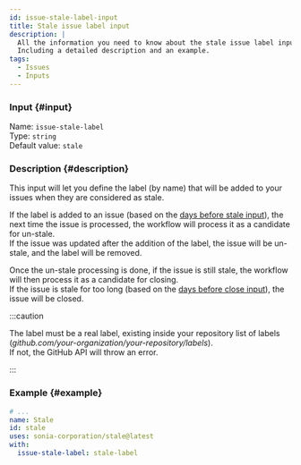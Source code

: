 ```yaml
---
id: issue-stale-label-input
title: Stale issue label input
description: |
  All the information you need to know about the stale issue label input.
  Including a detailed description and an example.
tags:
  - Issues
  - Inputs
---
```


### Input {#input}

Name: `issue-stale-label`  
Type: `string`  
Default value: `stale`

### Description {#description}

This input will let you define the label (by name) that will be added to your issues when they are considered as stale.

If the label is added to an issue (based on the [days before stale input](issue-days-before-stale-input)), the next time the issue is processed, the workflow will process it as a candidate for un-stale.  
If the issue was updated after the addition of the label, the issue will be un-stale, and the label will be removed.

Once the un-stale processing is done, if the issue is still stale, the workflow will then process it as a candidate for closing.  
If the issue is stale for too long (based on the [days before close input](issue-days-before-close-input)), the issue will be closed.

:::caution

The label must be a real label, existing inside your repository list of labels (_github.com/your-organization/your-repository/labels_).  
If not, the GitHub API will throw an error.

:::

### Example {#example}

```yml {6}
# ...
name: Stale
id: stale
uses: sonia-corporation/stale@latest
with:
  issue-stale-label: stale-label
```

